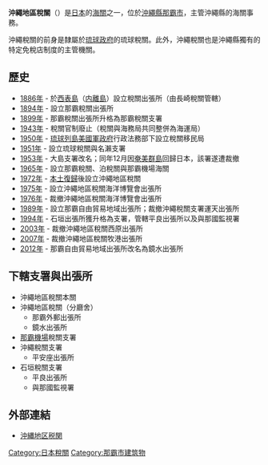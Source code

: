 {{infobox
| bodyclass=infobox bordered
| bodystyle=width:
| abovestyle=background-color: #a0ffa0
| imagestyle=
| captionstyle=
| labelstyle=background-color: #f0f0f0;
| datastyle=
| above=沖繩地區稅關<br />{{lang|ja|沖縄地区税関}}<br /><small>Okinawa Regional Customs</small>
| image=[[File:Okinawa_Regional_Customs.JPG|250px]]
| caption=沖繩地區稅關本關
| label1=種別
| data1=[[海關|海關]]
| label2=管轄區域
| data2=[[沖繩縣|沖繩縣]]
| label3=所在地
| data3=〒900-0035<br />[[沖繩縣|沖繩縣]][[那霸市|那霸市]]通堂町4-17
| label4=外部連結
| data4=[http://www.customs.go.jp/okinawa/ 官方網站]
| label5=位置
| data5={{coord|26|12|41.6|N|127|40|8.9|E|region:JP|display=inline,title}}
}}
'''沖繩地區稅關'''（{{jpn|j=沖縄地区税関|hg=おきなわちくぜいかん|rm=Okinawa chiku zeikan}}）是[[日本|日本]]的[[海關|海關]]之一，位於[[沖繩縣|沖繩縣]][[那霸市|那霸市]]，主管沖繩縣的海關事務。

沖繩稅關的前身是隸屬於[[琉球政府|琉球政府]]的琉球稅關。此外，沖繩稅關也是沖繩縣獨有的特定免稅店制度的主管機關。

== 歷史 ==
* [[1886年|1886年]] - 於[[西表島|西表島]]（[[內離島|内離島]]）設立稅關出張所（由長崎稅關管轄）
* [[1894年|1894年]] - 設立那霸稅關出張所
* [[1899年|1899年]] - 那霸稅關出張所升格為那霸稅關支署
* [[1943年|1943年]] - 稅關官制廢止（稅關與海務局共同整併為海運局）
* [[1950年|1950年]] - [[琉球列島美國軍政府|琉球列島美國軍政府]]行政法務部下設立稅關移民局
* [[1951年|1951年]] - 設立琉球稅關與名瀨支署
* [[1953年|1953年]] - 大島支署改名；同年12月因[[奄美群島|奄美群島]]回歸日本，該署遂遭裁撤
* [[1965年|1965年]] - 設立那霸稅關、泊稅關與那霸機場海關
* [[1972年|1972年]] - [[本土復歸|本土復歸]]後設立沖繩地區稅關
* [[1975年|1975年]] - 設立沖繩地區稅關海洋博覽會出張所
* [[1976年|1976年]] - 裁撤沖繩地區稅關海洋博覽會出張所
* [[1989年|1989年]] - 設立那霸自由貿易地域出張所；裁撤沖繩稅關支署運天出張所
* [[1994年|1994年]] - 石垣出張所獲升格為支署，管轄平良出張所以及與那國監視署
* [[2003年|2003年]] - 裁撤沖繩地區稅關西原出張所
* [[2007年|2007年]] - 裁撤沖繩地區稅關牧港出張所
* [[2012年|2012年]] - 那霸自由貿易地域出張所改名為鏡水出張所

== 下轄支署與出張所 ==
* 沖繩地區稅關本關
* 沖繩地區稅關（分廳舍）
** 那霸外郵出張所
** 鏡水出張所
* [[那霸機場|那霸機場]]稅關支署
* 沖繩稅關支署
** 平安座出張所
* 石垣稅關支署
** 平良出張所
** 與那國監視署

== 外部連結 ==
* [http://www.customs.go.jp/okinawa/ 沖縄地区税関] {{Wayback|url=http://www.customs.go.jp/okinawa/ |date=20161201094106 }}
{{日本稅關}}
{{地方支分部局}}
[[Category:日本稅關|Category:日本稅關]]
[[Category:那霸市建筑物|Category:那霸市建筑物]]